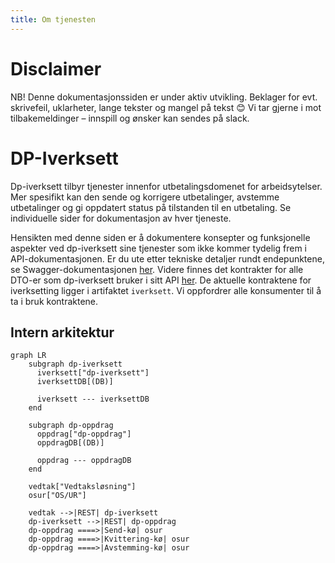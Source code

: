 ```yaml
---
title: Om tjenesten
---
```


# Disclaimer
NB! Denne dokumentasjonssiden er under aktiv utvikling. Beklager for evt. skrivefeil, uklarheter, lange tekster og mangel på tekst 😊 Vi tar gjerne i mot tilbakemeldinger – innspill og ønsker kan sendes på slack.

# DP-Iverksett
Dp-iverksett tilbyr tjenester innenfor utbetalingsdomenet for arbeidsytelser. Mer spesifikt kan den sende og korrigere utbetalinger, avstemme utbetalinger og gi oppdatert status på tilstanden til en utbetaling.
Se individuelle sider for dokumentasjon av hver tjeneste.

Hensikten med denne siden er å dokumentere konsepter og funksjonelle aspekter ved dp-iverksett sine tjenester som ikke kommer tydelig frem i API-dokumentasjonen. Er du ute etter tekniske detaljer rundt endepunktene, se Swagger-dokumentasjonen
[her](https://dp-iverksett.intern.dev.nav.no/swagger-ui/index.html). Videre finnes det kontrakter for alle DTO-er som dp-iverksett bruker i sitt API [her](https://github.com/navikt/dp-kontrakter).
De aktuelle kontraktene for iverksetting ligger i artifaktet `iverksett`. Vi oppfordrer alle konsumenter til å ta i bruk kontraktene.

## Intern arkitektur

```mermaid
graph LR
    subgraph dp-iverksett
      iverksett["dp-iverksett"]
      iverksettDB[(DB)]

      iverksett --- iverksettDB
    end

    subgraph dp-oppdrag
      oppdrag["dp-oppdrag"]
      oppdragDB[(DB)]

      oppdrag --- oppdragDB
    end

    vedtak["Vedtaksløsning"]
    osur["OS/UR"]

    vedtak -->|REST| dp-iverksett
    dp-iverksett -->|REST| dp-oppdrag
    dp-oppdrag ====>|Send-kø| osur
    dp-oppdrag ====>|Kvittering-kø| osur
    dp-oppdrag ====>|Avstemming-kø| osur
```
